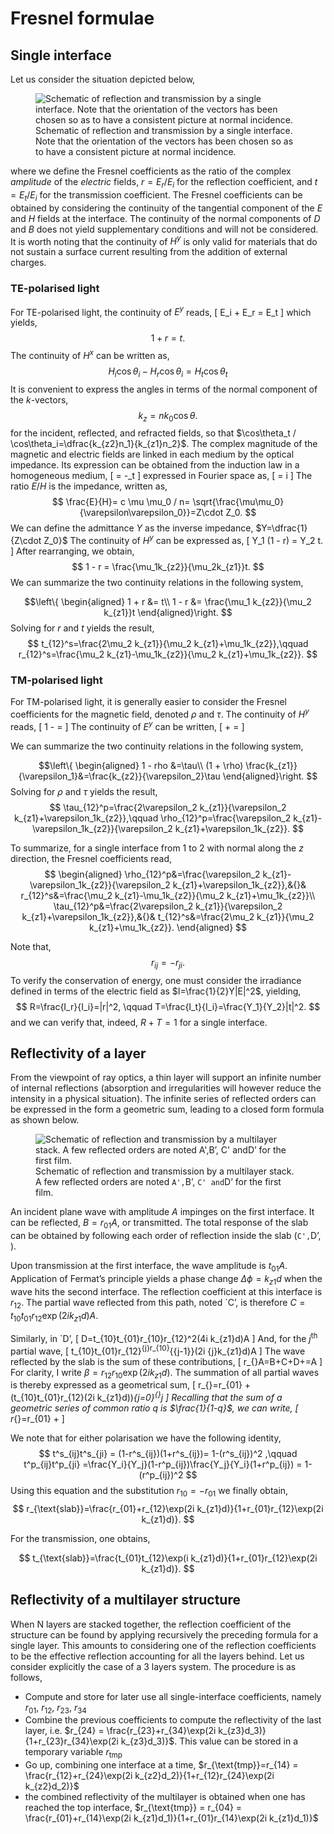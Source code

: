 Fresnel formulae
========================================================
<!-- 
%\VignetteEngine{knitr::knitr}
%\VignetteIndexEntry{fresnel}
-->

## Single interface

Let us consider the situation depicted below, 

![Schematic of reflection and transmission by a single interface. Note that the orientation of the vectors has been chosen so as to have a  consistent picture at normal incidence.](interface.png)

where we define the Fresnel coefficients as the ratio of the complex _amplitude_ of the _electric_ fields, $r= E_r/E_i$ for the reflection coefficient, and $t= E_t/E_i$ for the transmission coefficient. The Fresnel coefficients can be obtained by considering the continuity of the tangential component of the $E$ and $H$ fields at the interface. The continuity of the normal components of $D$ and $B$ does not yield supplementary conditions and will not be considered. It is worth noting that the continuity of $H^y$ is only valid for materials that do not sustain a surface current resulting from the addition of external charges. 

### TE-polarised light

For TE-polarised light, the continuity of $E^y$ reads,
\[
E_i + E_r  = E_t
\]
which yields,
$$
  1+r =t.
$$
The continuity of $H^x$ can be written as,
$$
H_i\cos\theta_i - H_r\cos\theta_i  = H_t\cos\theta_t
$$
It is convenient to express the angles in terms of the normal component of the $k$-vectors,
$$
  k_z = n k_0 \cos\theta.
$$
for the incident, reflected, and refracted fields, so that $\cos\theta_t / \cos\theta_i=\dfrac{k_{z2}n_1}{k_{z1}n_2}$. The complex magnitude of the magnetic and electric fields are linked in each medium by the optical impedance. Its expression can be obtained from the induction law in a homogeneous medium,
\[
\nabla\times\mathbf{E} = -\partial_t \mathbf{B}
\]
expressed in Fourier space\footnote{assuming here a homogeneous plane wave} as,
\[
\mathbf{k}\times \mathbf{E} = i\omega \mathbf{B}
\]
The ratio $E/H$ is the impedance, written as,
$$
  \frac{E}{H}= c \mu \mu_0 / n= \sqrt{\frac{\mu\mu_0}{\varepsilon\varepsilon_0}}=Z\cdot Z_0.
$$
We can define the admittance $Y$ as the inverse impedance, $Y=\dfrac{1}{Z\cdot Z_0}$
The continuity of $H^y$ can be expressed as,
\[
Y_1 (1 - r) =  Y_2 \frac{n_1k_{z2}}{n_2k_{z1}}t.
\]
After rearranging, we obtain,
$$
  1 - r = \frac{\mu_1k_{z2}}{\mu_2k_{z1}}t.
$$
We can summarize the two continuity relations in the following system,

$$\left\{
\begin{aligned}
1 + r &= t\\
1 - r &= \frac{\mu_1 k_{z2}}{\mu_2 k_{z1}}t
\end{aligned}\right.
$$
Solving for $r$ and $t$ yields the result,
$$
t_{12}^s=\frac{2\mu_2 k_{z1}}{\mu_2 k_{z1}+\mu_1k_{z2}},\qquad r_{12}^s=\frac{\mu_2 k_{z1}-\mu_1k_{z2}}{\mu_2 k_{z1}+\mu_1k_{z2}}.
$$

### TM-polarised light

For TM-polarised light, it is generally easier to consider the Fresnel coefficients for the magnetic field, denoted $\rho$ and $\tau$. The continuity of $H^y$ reads,
\[
1 - \rho = \tau
\]
The continuity of $E^y$ can be written,
\[
\frac{k_{z1}}{\varepsilon_1} + \rho \frac{k_{z1}}{\varepsilon_1} = \tau \frac{k_{z2}}{\varepsilon_2}
\]

We can summarize the two continuity relations in the following system,

$$\left\{
\begin{aligned}
1 - rho &=\tau\\
(1 + \rho) \frac{k_{z1}}{\varepsilon_1}&=\frac{k_{z2}}{\varepsilon_2}\tau
\end{aligned}\right.
$$
Solving for $\rho$ and $\tau$ yields the result,
$$
\tau_{12}^p=\frac{2\varepsilon_2 k_{z1}}{\varepsilon_2 k_{z1}+\varepsilon_1k_{z2}},\qquad 
\rho_{12}^p=\frac{\varepsilon_2 k_{z1}-\varepsilon_1k_{z2}}{\varepsilon_2 k_{z1}+\varepsilon_1k_{z2}}.
$$

To summarize, for a single interface from 1 to 2 with normal along the $z$ direction, the Fresnel coefficients read,
$$
	\begin{aligned}
	\rho_{12}^p&=\frac{\varepsilon_2 k_{z1}-\varepsilon_1k_{z2}}{\varepsilon_2 k_{z1}+\varepsilon_1k_{z2}},&{}& r_{12}^s&=\frac{\mu_2 k_{z1}-\mu_1k_{z2}}{\mu_2 k_{z1}+\mu_1k_{z2}}\\
	\tau_{12}^p&=\frac{2\varepsilon_2 k_{z1}}{\varepsilon_2 k_{z1}+\varepsilon_1k_{z2}},&{}& t_{12}^s&=\frac{2\mu_2 k_{z1}}{\mu_2 k_{z1}+\mu_1k_{z2}}.
	\end{aligned}
$$

Note that,
$$
	r_{ij}=-r_{ji}.
$$
To verify the conservation of energy, one must consider the irradiance defined in terms of the electric field as $I=\frac{1}{2}Y|E|^2$, yielding,
$$
  R=\frac{I_r}{I_i}=|r|^2, \qquad T=\frac{I_t}{I_i}=\frac{Y_1}{Y_2}|t|^2.
$$
and we can verify that, indeed, $R+T=1$ for a single interface.

## Reflectivity of a layer

From the viewpoint of ray optics, a thin layer will support an infinite number of internal reflections (absorption and irregularities will however reduce the intensity in a physical situation). The infinite series of reflected orders can be expressed in the form a geometric sum, leading to a closed form formula as shown below.

![Schematic of reflection and transmission by a multilayer stack. A few reflected orders are noted `A', `B', `C' and `D' for the first film.](stack.png)

An incident plane wave with amplitude $A$ impinges on the first interface. It can be reflected, $B=r_{01}A$, or transmitted. The total response of the slab can be obtained by following each order of reflection inside the slab (`C', `D', \dots).

Upon transmission at the first interface, the wave amplitude is $t_{01}A$. Application of Fermat's principle yields a phase change $\Delta \phi= k_{z1}d$ when the wave hits the second interface. The reflection coefficient at this interface is $r_{12}$. The partial wave reflected from this path, noted `C', is therefore $C=t_{10}t_{01}r_{12}\exp(2i k_{z1}d)A$.

Similarly, in `D', \[
	D=t_{10}t_{01}r_{10}r_{12}^2\exp(4i k_{z1}d)A
	\]
And, for the ${j^\text{th}}$ partial wave,
	\[
	t_{10}t_{01}r_{12}^{j}r_{10}^{{j-1}}\exp(2i {j}k_{z1}d)A
	\]
The wave reflected by the slab is the sum of these contributions,
	\[
	r_{\text{slab}}A=B+C+D+\dots=\left[r_{01}+t_{10}t_{01}r_{12}\sum_{j=0}^{\infty}r_{12}^jr_{10}^{j}\exp(2ji k_{z1} d)\right]A
	\]
For clarity, I write $\beta=r_{12}r_{10}\exp(2i k_{z1}d)$. The summation of all partial waves is thereby expressed as a geometrical sum,
	\[
	r_{\text{slab}}=r_{01} + \left(t_{10}t_{01}r_{12}\exp(2i k_{z1}d)\right)\sum_{j=0}^{\infty}\beta^j
	\]
Recalling that the sum of a geometric series of common ratio $q$ is $\frac{1}{1-q}$, we can write,
	\[
	r_{\text{slab}}=r_{01} + \frac{t_{10}t_{01}r_{12}\exp(2i k_{z1}d)}{1-r_{12}r_{10}\exp(2i k_{z1}d)}
	\]

We note that for either polarisation we have the following identity,
$$
	t^s_{ij}t^s_{ji}  = (1-r^s_{ij})(1+r^s_{ij})= 1-(r^s_{ij})^2 ,\qquad 
	t^p_{ij}t^p_{ji}  =\frac{Y_i}{Y_j}(1-r^p_{ij})\frac{Y_j}{Y_i}(1+r^p_{ij}) = 1-(r^p_{ij})^2
$$
Using this equation and the substitution $r_{10} = -r_{01}$ we finally obtain,
$$
		r_{\text{slab}}=\frac{r_{01}+r_{12}\exp(2i k_{z1}d)}{1+r_{01}r_{12}\exp(2i k_{z1}d)}.
$$

For the transmission, one obtains,

$$
		t_{\text{slab}}=\frac{t_{01}t_{12}\exp(i k_{z1}d)}{1+r_{01}r_{12}\exp(2i k_{z1}d)}.
$$


## Reflectivity of a multilayer structure

When N layers are stacked together, the reflection coefficient of the structure can be found by applying recursively the preceding formula for a single layer. This amounts to considering one of the reflection coefficients to be the effective reflection accounting for all the layers behind. Let us consider explicitly the case of a 3 layers system. The procedure is as follows,

* Compute and store for later use all single-interface coefficients, namely $r_{01}$, $r_{12}$, $r_{23}$, $r_{34}$
* Combine the previous coefficients to compute the reflectivity of the last layer, i.e. $r_{24} = \frac{r_{23}+r_{34}\exp(2i k_{z3}d_3)}{1+r_{23}r_{34}\exp(2i k_{z3}d_3)}$. This value can be stored in a temporary variable $r_{\text{tmp}}$
* Go up, combining one interface at a time, $r_{\text{tmp}}=r_{14} = \frac{r_{12}+r_{24}\exp(2i k_{z2}d_2)}{1+r_{12}r_{24}\exp(2i k_{z2}d_2)}$
* the combined reflectivity of the multilayer is obtained when one has reached the top interface, $r_{\text{tmp}} = r_{04} = \frac{r_{01}+r_{14}\exp(2i k_{z1}d_1)}{1+r_{01}r_{14}\exp(2i k_{z1}d_1)}$

